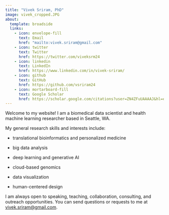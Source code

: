 ```yaml
---
title: "Vivek Sriram, PhD"
image: vivek_cropped.JPG
about:
  template: broadside
  links: 
    - icon: envelope-fill
      text: Email
      href: "mailto:vivek.sriram@gmail.com"
    - icon: twitter
      text: Twitter
      href: https://twitter.com/viveksrm24
    - icon: linkedin
      text: LinkedIn
      href: https://www.linkedin.com/in/vivek-sriram/
    - icon: github
      text: GitHub
      href: https://github.com/vsriram24
    - icon: mortarboard-fill
      text: Google Scholar
      href: https://scholar.google.com/citations?user=ZN4ZFuUAAAAJ&hl=en
---
```


Welcome to my website! I am a biomedical data scientist and health machine learning researcher based in Seattle, WA.

My general research skills and interests include:

- translational bioinformatics and personalized medicine

- big data analysis

- deep learning and generative AI

- cloud-based genomics

- data visualization

- human-centered design

I am always open to speaking, teaching, collaboration, consulting, and outreach opportunities. You can send questions or requests to me at [vivek.sriram@gmail.com](mailto:vivek.sriram@gmail.com).
